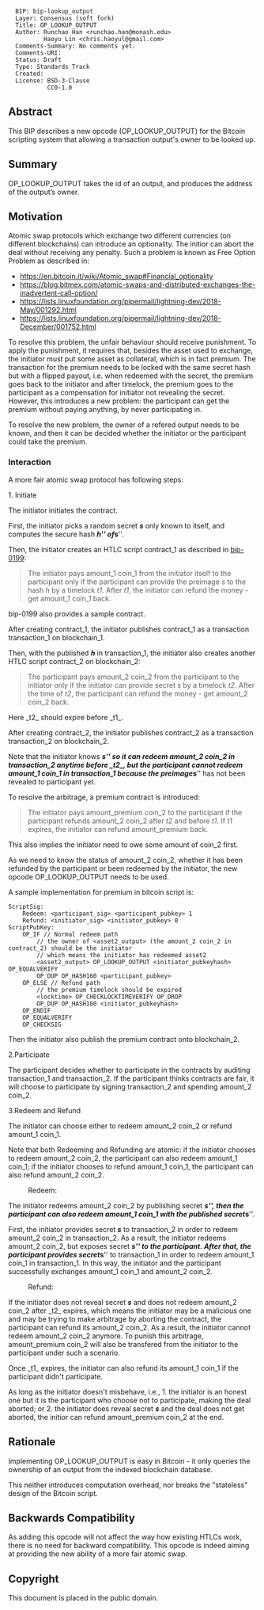 <!-- TODO: https://www.mediawiki.org/wiki/Help:Formatting -->

<pre>
  BIP: bip-lookup_output
  Layer: Consensus (soft fork)
  Title: OP_LOOKUP_OUTPUT
  Author: Runchao Han <runchao.han@monash.edu>
          Haoyu Lin <chris.haoyul@gmail.com>
  Comments-Summary: No comments yet.
  Comments-URI:
  Status: Draft
  Type: Standards Track
  Created:
  License: BSD-3-Clause
           CC0-1.0
</pre>

==Abstract==

This BIP describes a new opcode (OP_LOOKUP_OUTPUT) for the Bitcoin scripting system that allowing a transaction output's owner to be looked up.

==Summary==

OP_LOOKUP_OUTPUT takes the id of an output, and produces the address of the output’s owner.

==Motivation==

Atomic swap protocols which exchange two different currencies (on different blockchains) can introduce an optionality. The initior can abort the deal without receiving any penalty. Such a problem is known as Free Option Problem as described in:

* https://en.bitcoin.it/wiki/Atomic_swap#Financial_optionality
* https://blog.bitmex.com/atomic-swaps-and-distributed-exchanges-the-inadvertent-call-option/
* https://lists.linuxfoundation.org/pipermail/lightning-dev/2018-May/001292.html
* https://lists.linuxfoundation.org/pipermail/lightning-dev/2018-December/001752.html

To resolve this problem, the unfair behaviour should receive punishment. To apply the punishment, it requires that, besides the asset used to exchange, the initiator must put some asset as collateral, which is in fact premium. The transaction for the premium needs to be locked with the same secret hash but with a flipped payout, i.e. when redeemed with the secret, the premium goes back to the initiator and after timelock, the premium goes to the participant as a compensation for initiator not revealing the secret. However, this introduces a new problem: the participant can get the premium without paying anything, by never participating in.

To resolve the new problem, the owner of a refered output needs to be known, and then it can be decided whether the initiator or the participant could take the premium.

===Interaction===

A more fair atomic swap protocol has following steps:

;1. Initiate

The initiator initiates the contract.

First, the initiator picks a random secret '''''s''''' only known to itself, and computes the secure hash '''''h''''' of '''''s'''''.

Then, the initiator creates an HTLC script contract_1 as described in [https://github.com/bitcoin/bips/blob/master/bip-0199.mediawiki bip-0199]:

<blockquote>
<p>The initiator pays amount_1 coin_1 from the initiator itself to the participant only if the participant can provide the preimage <em>s</em> to the hash <em>h</em> by a timelock <em>t1</em>. After <em>t1</em>, the initiator can refund the money - get amount_1 coin_1 back.</p>
</blockquote>

bip-0199 also provides a sample contract.

After creating contract_1, the initiator publishes contract_1 as a transaction transaction_1 on blockchain_1.

Then, with the published '''''h''''' in transaction_1, the initiator also creates another HTLC script contract_2 on blockchain_2:

<blockquote>
<p>The participant pays amount_2 coin_2 from the participant to the initiator only if the initiator can provide secret <em>s</em> by a timelock <em>t2</em>. After the time of <em>t2</em>, the participant can refund the money - get amount_2 coin_2 back.</p>
</blockquote>

Here _t2_ should expire before _t1_.

After creating contract_2, the initiator publishes contract_2 as a transaction transaction_2 on blockchain_2.

Note that the initiator knows '''''s''''' so it can redeem amount_2 coin_2 in transaction_2 anytime before _t2_, but the participant cannot redeem amount_1 coin_1 in transaction_1 because the preimage '''''s''''' has not been revealed to participant yet.

To resolve the arbitrage, a premium contract is introduced:

<blockquote>
<p>The initiator pays amount_premium coin_2 to the participant if the participant refunds amount_2 coin_2 after <em>t2</em> and before <em>t1</em>. If <em>t1</em> expires, the initiator can refund amount_premium back.</p>
</blockquote>

This also implies the initiator need to owe some amount of coin_2 first.

As we need to know the status of amount_2 coin_2, whether it has been refunded by the participant or been redeemed by the initiator, the new opcode OP_LOOKUP_OUTPUT needs to be used.

A sample implementation for premium in bitcoin script is:

<pre>
ScriptSig:
    Redeem: <participant_sig> <participant_pubkey> 1
    Refund: <initiator_sig> <initiator_pubkey> 0
ScriptPubKey:
    OP_IF // Normal redeem path
        // the owner of <asset2_output> (the amount_2 coin_2 in contract_2) should be the initiator
        // which means the initiator has redeemed asset2
        <asset2_output> OP_LOOKUP_OUTPUT <initiator_pubkeyhash> OP_EQUALVERIFY 
        OP_DUP OP_HASH160 <participant_pubkey>
    OP_ELSE // Refund path
        // the premium timelock should be expired
        <locktime> OP_CHECKLOCKTIMEVERIFY OP_DROP
        OP_DUP OP_HASH160 <initiator_pubkeyhash>
    OP_ENDIF
    OP_EQUALVERIFY
    OP_CHECKSIG
</pre>

Then the initiator also publish the premium contract onto blockchain_2.

;2.Participate

The participant decides whether to participate in the contracts by auditing transaction_1 and transaction_2. If the participant thinks contracts are fair, it will choose to participate by signing transaction_2 and spending amount_2 coin_2.

;3.Redeem and Refund

The initiator can choose either to redeem amount_2 coin_2 or refund amount_1 coin_1.

Note that both Redeeming and Refunding are atomic:
if the initiator chooses to redeem amount_2 coin_2, the participant can also redeem amount_1 coin_1;
if the initiator chooses to refund amount_1 coin_1, the participant can also refund amount_2 coin_2.

: Redeem:
The initiator redeems amount_2 coin_2 by publishing secret '''''s''''', then the participant can also redeem amount_1 coin_1 with the published secret '''''s'''''.

First, the initiator provides secret '''''s''''' to transaction_2 in order to redeem amount_2 coin_2 in transaction_2.
As a result, the initiator redeems amount_2 coin_2, but exposes secret '''''s''''' to the participant.
After that, the participant provides secret '''''s''''' to transaction_1 in order to redeem amount_1 coin_1 in transaction_1.
In this way, the initiator and the participant successfully exchanges amount_1 coin_1 and amount_2 coin_2.

: Refund:
If the initiator does not reveal secret '''''s''''' and does not redeem amount_2 coin_2 after _t2_ expires, which means the initiator may be a malicious one and may be trying to make arbitrage by aborting the contract, the participant can refund its amount_2 coin_2. As a result, the initiator cannot redeem amount_2 coin_2 anymore. To punish this arbitrage, amount_premium coin_2 will also be transfered from the initiator to the participant under such a scenario.

Once _t1_ expires, the initiator can also refund its amount_1 coin_1 if the participant didn't participate. 

As long as the initiator doesn't misbehave, i.e., 
1. the initiator is an honest one but it is the participant who choose not to participate, making the deal aborted; or
2. the initiator does reveal secret '''''s''''' and the deal does not get aborted, the initior can refund amount_premium coin_2 at the end.

==Rationale==

Implementing OP_LOOKUP_OUTPUT is easy in Bitcoin - it only queries the ownership of an output from the indexed blockchain database.

This neither introduces computation overhead, nor breaks the "stateless" design of the Bitcoin script.

==Backwards Compatibility==

As adding this opcode will not affect the way how existing HTLCs work, there is no need for backward compatibility. This opcode is indeed aiming at providing the new ability of a more fair atomic swap.

==Copyright==

This document is placed in the public domain.
